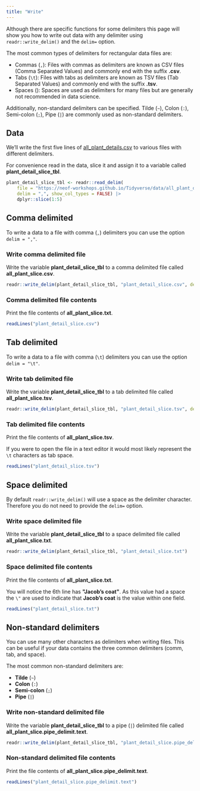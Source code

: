 ```yaml
---
title: "Write"
---
```


Although there are specific functions for some delimiters this page will show you how to write out data with any delimiter using `readr::write_delim()` and the `delim=` option.

The most common types of delimiters for rectangular data files are:

- Commas (`,`): Files with commas as delimiters are known as CSV files (Comma Separated Values) and commonly end with the suffix __.csv__.
- Tabs (`\t`): Files with tabs as delimiters are known as TSV files (Tab Separated Values) and commonly end with the suffix __.tsv__.
- Spaces (` `): Spaces are used as delimiters for many files but are generally not recommended in data science.

Additionally, non-standard delimiters can be specified. Tilde (`~`), Colon (`:`), Semi-colon (`;`), Pipe (`|`) are commonly used as non-standard delimiters. 

## Data

We'll write the first five lines of [all_plant_details.csv](https://neof-workshops.github.io/Tidyverse/data/all_plant_details.csv) to various files with different delimiters.

For convenience read in the data, slice it and assign it to a variable called __plant_detail_slice_tbl__.

```r
plant_detail_slice_tbl <- readr::read_delim(
    file = "https://neof-workshops.github.io/Tidyverse/data/all_plant_details.csv",
    delim = ",", show_col_types = FALSE) |>
    dplyr::slice(1:5) 
```

## Comma delimited

To write a data to a file with comma (`,`) delimiters you can use the option `delim = ","`.

### Write comma delimited file

Write the variable __plant_detail_slice_tbl__ to a comma delimited file called __all_plant_slice.csv__.

```r
readr::write_delim(plant_detail_slice_tbl, "plant_detail_slice.csv", delim = ",")
```

### Comma delimited file contents

Print the file contents of __all_plant_slice.txt__.

```r
readLines("plant_detail_slice.csv")
```

## Tab delimited

To write a data to a file with comma (`\t`) delimiters you can use the option `delim = "\t"`.

### Write tab delimited file

Write the variable __plant_detail_slice_tbl__ to a tab delimited file called __all_plant_slice.tsv__.

```r
readr::write_delim(plant_detail_slice_tbl, "plant_detail_slice.tsv", delim = "\t")
```

### Tab delimited file contents

Print the file contents of __all_plant_slice.tsv__.

If you were to open the file in a text editor it would most likely represent the `\t` characters as tab space.

```r
readLines("plant_detail_slice.tsv")
```

## Space delimited

By default `readr::write_delim()` will use a space as the delimiter character.
Therefore you do not need to provide the `delim=` option.

### Write space delimited file

Write the variable __plant_detail_slice_tbl__ to a space delimited file called __all_plant_slice.txt__.

```r
readr::write_delim(plant_detail_slice_tbl, "plant_detail_slice.txt")
```

### Space delimited file contents

Print the file contents of __all_plant_slice.txt__.

You will notice the 6th line has __\"Jacob's coat\"__. As this value had a space the `\"` are used to indicate that __Jacob's coat__ is the value within one field. 

```r
readLines("plant_detail_slice.txt")
```

## Non-standard delimiters

You can use many other characters as delimiters when writing files.
This can be useful if your data contains the three common delimiters (comm, tab, and space).

The most common non-standard delimiters are:

- __Tilde__ (`~`)
- __Colon__ (`:`)
- __Semi-colon__ (`;`)
- __Pipe__ (`|`)

### Write non-standard delimited file

Write the variable __plant_detail_slice_tbl__ to a pipe (`|`) delimited file called __all_plant_slice.pipe_delimit.text__.

```r
readr::write_delim(plant_detail_slice_tbl, "plant_detail_slice.pipe_delimit.text", delim = "|")
```

### Non-standard delimited file contents

Print the file contents of __all_plant_slice.pipe_delimit.text__.

```r
readLines("plant_detail_slice.pipe_delimit.text")
```
